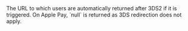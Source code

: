   

  
<ResponseField name="SecureModeReturnURL" type="string" default="">  
<MaxLength255Characters />    
The URL to which users are automatically returned after 3DS2 if it is triggered. On Apple Pay, `null` is returned as 3DS redirection does not apply.   

<Expandable title="properties">  

</Expandable> 
</ResponseField>